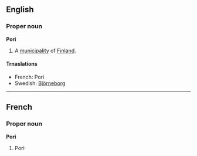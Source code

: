 ==English==
===Proper noun===
'''Pori'''

#A [[municipality]] of [[Finland]].

====Trnaslations====

*French: Pori
*Swedish: [[Björneborg]]

----
==French==
===Proper noun===
'''Pori'''

#Pori